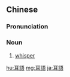 {{also|耳语}}
==Chinese==
{{zh-forms|s=耳语}}

===Pronunciation===
{{zh-pron
|m=ěryǔ
|cat=n
}}

===Noun===
{{zh-noun}}

# [[whisper]]

[[hu:耳語]]
[[mg:耳語]]
[[ja:耳語]]